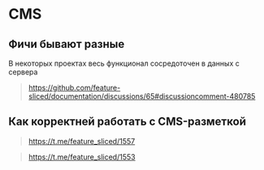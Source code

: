 
# CMS

<WIP ticket="172" />

## Фичи бывают разные

В некоторых проектах весь функционал сосредоточен в данных с сервера

> https://github.com/feature-sliced/documentation/discussions/65#discussioncomment-480785

## Как корректней работать с CMS-разметкой

> https://t.me/feature_sliced/1557

> https://t.me/feature_sliced/1553
